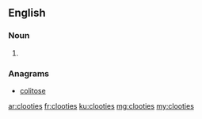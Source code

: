 ==English==

===Noun===
{{head|en}}

# {{plural of|clootie}}

===Anagrams===
* [[colitose#English|colitose]]

[[ar:clooties]]
[[fr:clooties]]
[[ku:clooties]]
[[mg:clooties]]
[[my:clooties]]
